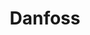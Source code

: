 ---
slug: danfoss
link: /projects/danfoss/
category: 'projects'
title: Danfoss
publicData: Sep 11th 2020
pagesCount: 1
pages: 
    - page:
        - image: ../../assets/images/projects/project-410-danfoss/danfoss-0.png
        - title: Главная
sortIdx: 410
---